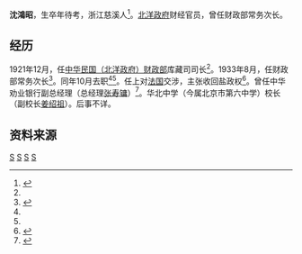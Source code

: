 {{Orphan|time=2015-12-10T10:45:25+00:00}}

'''沈鴻昭'''，生卒年待考，浙江慈溪人<ref name="finance">{{cite web|url=http://www.zjda.gov.cn/dadb/tszt/mrcd/201209/t20120912_150462.html|title=沈鸿昭|publisher=浙江历史名人辞典|author=浙江档案网|deadurl=yes|archiveurl=https://web.archive.org/web/20160304212739/http://www.zjda.gov.cn/dadb/tszt/mrcd/201209/t20120912_150462.html|archivedate=2016年3月4日|df=}}</ref>。[[北洋政府|北洋政府]]财经官员，曾任财政部常务次长。

==经历==

1921年12月，任[[中华民国财政部|中华民国（北洋政府）财政部]]库藏司司长<ref name="finance"/>。1933年8月，任财政部常务次长<ref name="minister">{{cite web|url=http://museum.mof.gov.tw/ct.asp?xItem=3193&ctNode=63&mp=1 |title=沈鴻昭 |publisher=财政部财政史料陈列室 |date=財政人物索引}}</ref>。同年10月去职<ref name="finance"/><ref name="minister"/>。任上对[[法国|法国]]交涉，主张收回盐政权<ref>{{cite web |url=http://catalog.digitalarchives.tw/item/00/07/0a/71.html |title=沈鴻昭為道勝案通電主張兩事 |publisher=典藏台湾 |accessdate=2015-12-09 |archive-date=2016-03-04 |archive-url=https://web.archive.org/web/20160304070857/http://catalog.digitalarchives.tw/item/00/07/0a/71.html |dead-url=no }}</ref>。曾任中华劝业银行副总经理（总经理[[张寿镛|张寿镛]]）<ref>{{cite web |url=http://www.banknotestudy.com/bbs/archiver/showtopic-1665.aspx |title=中国近代银行（十一） |publisher=中华纸币研 |date=2011-02-14 |accessdate=2015-12-09 |archive-date=2016-03-04 |archive-url=https://web.archive.org/web/20160304135908/http://www.banknotestudy.com/bbs/archiver/showtopic-1665.aspx |dead-url=yes }}</ref>。华北中学（今属北京市第六中学）校长（副校长[[姜绍祖_(中华民国)|姜绍祖]]）。后事不详。

==资料来源==
{{reflist|2}}

[[Category:慈溪人|S]]
[[Category:中華民國財政次長|S]]
[[Category:中华民国大陸時期银行家|S]]
[[Category:中华民国大陸時期教育家|S]]